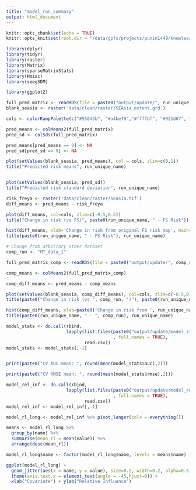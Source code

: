 ```yaml
---
title: "model_run_summary"
output: html_document
---
```


```r
knitr::opts_chunk$set(echo = TRUE)
knitr::opts_knit$set(root.dir = "/data/gpfs/projects/punim1449/knowlesi_ruarai")
```

```r
library(dplyr)
library(tidyr)
library(raster)
library(Matrix)
library(sparseMatrixStats)
library(Hmisc)
library(seegSDM)

library(ggplot2)
```



```r
full_pred_matrix <- readRDS(file = paste0("output/update/", run_unique_name, "_pred_matrix.Rds"))
blank_seasia <- raster('data/clean/raster/SEAsia_extent.grd')

cols <- colorRampPalette(c("#55843b", "#a4be79","#ffffbf", "#921d67", "#6c0043"))(100)
```


```r
pred_means <- colMeans2(full_pred_matrix)
pred_sd <- colSds(full_pred_matrix)

pred_means[pred_means == 0] <- NA
pred_sd[pred_sd == 0] <- NA

plot(setValues(blank_seasia, pred_means), col = cols, zlim=c(0,1))
title("Predicted risk means", run_unique_name)


plot(setValues(blank_seasia, pred_sd))
title("Predicted risk standard deviation", run_unique_name)
```

```r
risk_freya <- raster('data/clean/raster/SEAsia.tif')
diff_means <- pred_means - risk_freya

plot(diff_means, col=cols, zlim=c(-0.5,0.5))
title("Change in risk (vs FS)", paste0(run_unique_name, " - FS Risk"))

hist(diff_means, xlab='Change in risk from original FS risk map', main='')
title(paste0(run_unique_name, " - FS Risk"), run_unique_name)
```

```r
# Change from arbitrary other dataset
comp_run <- "MT_data_1"

full_pred_matrix_comp <- readRDS(file = paste0("output/update/", comp_run, "_pred_matrix.Rds"))

comp_means <- colMeans2(full_pred_matrix_comp)

comp_diff_means <- pred_means - comp_means

plot(setValues(blank_seasia, comp_diff_means), col=cols, zlim=c(-0.5,0.5))
title(paste0("Change in risk (vs ", comp_run, ")"), paste0(run_unique_name, " - ", comp_run))

hist(comp_diff_means, xlab=paste0('Change in risk from ', run_unique_name), main='')
title(paste0(run_unique_name, " - ", comp_run), run_unique_name)


```


```r
model_stats <- do.call(rbind, 
                       lapply(list.files(paste0("output/update/model_stats/", run_unique_name)
                                         , full.names = TRUE),
                              read.csv))
model_stats <- model_stats[,-1]


print(paste0("CV AUC mean: ", round(mean(model_stats$auc),2)))

print(paste0("CV RMSE mean: ", round(mean(model_stats$rmse),2)))
```

```r
model_rel_inf <- do.call(rbind, 
                       lapply(list.files(paste0("output/update/model_rel_inf/", run_unique_name)
                                         , full.names = TRUE),
                              read.csv))
model_rel_inf <- model_rel_inf[,-1]
```


```r
model_rl_long <- model_rel_inf %>% pivot_longer(cols = everything())

means <- model_rl_long %>%
  group_by(name) %>%
  summarise(mean_rl = mean(value)) %>%
  arrange(desc(mean_rl))

model_rl_long$name <- factor(model_rl_long$name, levels = means$name)

ggplot(model_rl_long) +
  geom_jitter(aes(x = name, y = value), size=0.2, width=0.2, alpha=0.5) +
  theme(axis.text.x = element_text(angle = -45,hjust=0)) +
  xlab("Covariate") + ylab("Relative Influence")
```










